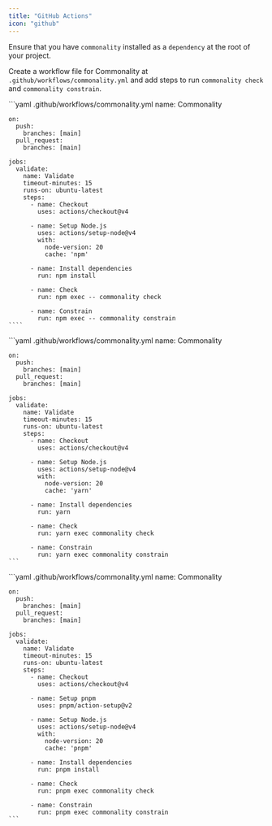 ```yaml
---
title: "GitHub Actions"
icon: "github"
---
```



Ensure that you have `commonality` installed as a `dependency` at the root of your project.

Create a workflow file for Commonality at `.github/workflows/commonality.yml` and add steps to run `commonality check` and `commonality constrain`.

<Tabs>
  <Tab title="npm">
    ```yaml .github/workflows/commonality.yml
    name: Commonality

    on:
      push:
        branches: [main]
      pull_request:
        branches: [main]

    jobs:
      validate:
        name: Validate
        timeout-minutes: 15
        runs-on: ubuntu-latest
        steps:
          - name: Checkout
            uses: actions/checkout@v4

          - name: Setup Node.js
            uses: actions/setup-node@v4
            with:
              node-version: 20
              cache: 'npm'

          - name: Install dependencies
            run: npm install

          - name: Check
            run: npm exec -- commonality check

          - name: Constrain
            run: npm exec -- commonality constrain
    ````

  </Tab>
  <Tab title="yarn">
    ```yaml .github/workflows/commonality.yml
    name: Commonality

    on:
      push:
        branches: [main]
      pull_request:
        branches: [main]

    jobs:
      validate:
        name: Validate
        timeout-minutes: 15
        runs-on: ubuntu-latest
        steps:
          - name: Checkout
            uses: actions/checkout@v4

          - name: Setup Node.js
            uses: actions/setup-node@v4
            with:
              node-version: 20
              cache: 'yarn'

          - name: Install dependencies
            run: yarn

          - name: Check
            run: yarn exec commonality check

          - name: Constrain
            run: yarn exec commonality constrain
    ```
  </Tab>
  <Tab title="pnpm">
    ```yaml .github/workflows/commonality.yml
    name: Commonality

    on:
      push:
        branches: [main]
      pull_request:
        branches: [main]

    jobs:
      validate:
        name: Validate
        timeout-minutes: 15
        runs-on: ubuntu-latest
        steps:
          - name: Checkout
            uses: actions/checkout@v4

          - name: Setup pnpm
            uses: pnpm/action-setup@v2

          - name: Setup Node.js
            uses: actions/setup-node@v4
            with:
              node-version: 20
              cache: 'pnpm'

          - name: Install dependencies
            run: pnpm install

          - name: Check
            run: pnpm exec commonality check

          - name: Constrain
            run: pnpm exec commonality constrain
    ```
  </Tab>
</Tabs>

